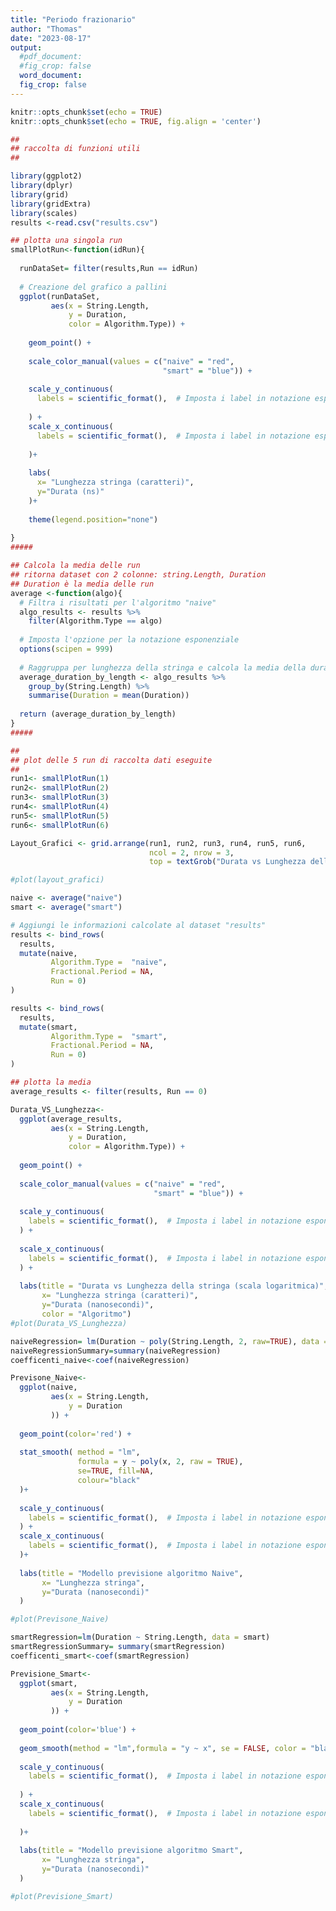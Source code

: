 ```yaml
---
title: "Periodo frazionario"
author: "Thomas"
date: "2023-08-17"
output:
  #pdf_document: 
  #fig_crop: false
  word_document:
  fig_crop: false
---
```


```r
knitr::opts_chunk$set(echo = TRUE)
knitr::opts_chunk$set(echo = TRUE, fig.align = 'center')
```

```r
##
## raccolta di funzioni utili
##

library(ggplot2)
library(dplyr)
library(grid)
library(gridExtra)
library(scales)
results <-read.csv("results.csv")

## plotta una singola run 
smallPlotRun<-function(idRun){
  
  runDataSet= filter(results,Run == idRun)
  
  # Creazione del grafico a pallini
  ggplot(runDataSet, 
         aes(x = String.Length, 
             y = Duration, 
             color = Algorithm.Type)) +
    
    geom_point() +
    
    scale_color_manual(values = c("naive" = "red", 
                                  "smart" = "blue")) +
    
    scale_y_continuous(
      labels = scientific_format(),  # Imposta i label in notazione esponenziale
      
    ) +
    scale_x_continuous(
      labels = scientific_format(),  # Imposta i label in notazione esponenziale
      
    )+
    
    labs(
      x= "Lunghezza stringa (caratteri)",
      y="Durata (ns)"
    )+
    
    theme(legend.position="none")
  
}
#####

## Calcola la media delle run
## ritorna dataset con 2 colonne: string.Length, Duration
## Duration è la media delle run
average <-function(algo){
  # Filtra i risultati per l'algoritmo "naive"
  algo_results <- results %>%
    filter(Algorithm.Type == algo)
  
  # Imposta l'opzione per la notazione esponenziale
  options(scipen = 999)
  
  # Raggruppa per lunghezza della stringa e calcola la media della durata
  average_duration_by_length <- algo_results %>%
    group_by(String.Length) %>%
    summarise(Duration = mean(Duration))
  
  return (average_duration_by_length)
}
#####
```

```r
##
## plot delle 5 run di raccolta dati eseguite
##
run1<- smallPlotRun(1)
run2<- smallPlotRun(2)
run3<- smallPlotRun(3)
run4<- smallPlotRun(4)
run5<- smallPlotRun(5)
run6<- smallPlotRun(6)

Layout_Grafici <- grid.arrange(run1, run2, run3, run4, run5, run6,
                               ncol = 2, nrow = 3,
                               top = textGrob("Durata vs Lunghezza della stringa"))

#plot(layout_grafici)
```


```r
naive <- average("naive")
smart <- average("smart")

# Aggiungi le informazioni calcolate al dataset "results"
results <- bind_rows(
  results,
  mutate(naive, 
         Algorithm.Type =  "naive",
         Fractional.Period = NA,
         Run = 0)
)

results <- bind_rows(
  results,
  mutate(smart, 
         Algorithm.Type =  "smart",
         Fractional.Period = NA,
         Run = 0)
)

## plotta la media
average_results <- filter(results, Run == 0)

Durata_VS_Lunghezza<-
  ggplot(average_results, 
         aes(x = String.Length, 
             y = Duration, 
             color = Algorithm.Type)) +
  
  geom_point() +
  
  scale_color_manual(values = c("naive" = "red", 
                                "smart" = "blue")) +
  
  scale_y_continuous(
    labels = scientific_format(),  # Imposta i label in notazione esponenziale
  ) +
  
  scale_x_continuous(
    labels = scientific_format(),  # Imposta i label in notazione esponenziale
  ) +
  
  labs(title = "Durata vs Lunghezza della stringa (scala logaritmica)",
       x= "Lunghezza stringa (caratteri)",
       y="Durata (nanosecondi)",
       color = "Algoritmo")
#plot(Durata_VS_Lunghezza)
```


```r

naiveRegression= lm(Duration ~ poly(String.Length, 2, raw=TRUE), data = naive )
naiveRegressionSummary=summary(naiveRegression)
coefficenti_naive<-coef(naiveRegression)

Previsone_Naive<-
  ggplot(naive, 
         aes(x = String.Length, 
             y = Duration
         )) +
  
  geom_point(color='red') +
  
  stat_smooth( method = "lm", 
               formula = y ~ poly(x, 2, raw = TRUE), 
               se=TRUE, fill=NA,
               colour="black"
  )+
  
  scale_y_continuous(
    labels = scientific_format(),  # Imposta i label in notazione esponenziale
  ) +
  scale_x_continuous(
    labels = scientific_format(),  # Imposta i label in notazione esponenziale
  )+
  
  labs(title = "Modello previsione algoritmo Naive",
       x= "Lunghezza stringa",
       y="Durata (nanosecondi)"
  )

#plot(Previsone_Naive)

```


```r

smartRegression=lm(Duration ~ String.Length, data = smart)
smartRegressionSummary= summary(smartRegression)
coefficenti_smart<-coef(smartRegression)

Previsione_Smart<- 
  ggplot(smart, 
         aes(x = String.Length, 
             y = Duration
         )) +
  
  geom_point(color='blue') +
  
  geom_smooth(method = "lm",formula = "y ~ x", se = FALSE, color = "black") +
  
  scale_y_continuous(
    labels = scientific_format(),  # Imposta i label in notazione esponenziale
    
  ) +
  scale_x_continuous(
    labels = scientific_format(),  # Imposta i label in notazione esponenziale
    
  )+
  
  labs(title = "Modello previsione algoritmo Smart",
       x= "Lunghezza stringa",
       y="Durata (nanosecondi)"
  )

#plot(Previsione_Smart)
```